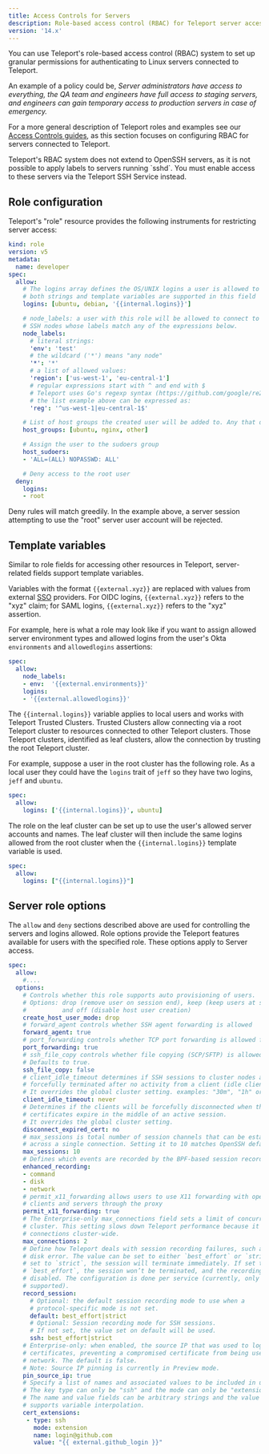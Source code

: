 ```yaml
---
title: Access Controls for Servers
description: Role-based access control (RBAC) for Teleport server access.
version: '14.x'
---
```


You can use Teleport's role-based access control (RBAC) system to set up
granular permissions for authenticating to Linux servers connected to Teleport.

An example of a policy could be, *Server administrators have access to
everything, the QA team and engineers have full access to staging servers, and
engineers can gain temporary access to production servers in case of
emergency.*

For a more general description of Teleport roles and examples see our [Access Controls guides](/ver/14.x/access-controls/introduction), as
this section focuses on configuring RBAC for servers connected to Teleport.

<Tip>
  Teleport's RBAC system does not extend to OpenSSH servers, as it is not possible
  to apply labels to servers running `sshd`. You must enable access to these
  servers via the Teleport SSH Service instead.
</Tip>

## Role configuration

Teleport's "role" resource provides the following instruments for restricting
server access:

```yaml
kind: role
version: v5
metadata:
  name: developer
spec:
  allow:
    # The logins array defines the OS/UNIX logins a user is allowed to use.
    # both strings and template variables are supported in this field
    logins: [ubuntu, debian, '{{internal.logins}}']

    # node_labels: a user with this role will be allowed to connect to
    # SSH nodes whose labels match any of the expressions below.
    node_labels:
      # literal strings:
      'env': 'test'
      # the wildcard ('*') means "any node"
      '*': '*'
      # a list of allowed values:
      'region': ['us-west-1', 'eu-central-1']
      # regular expressions start with ^ and end with $
      # Teleport uses Go's regexp syntax (https://github.com/google/re2/wiki/Syntax)
      # the list example above can be expressed as:
      'reg': '^us-west-1|eu-central-1$'

    # List of host groups the created user will be added to. Any that don't already exist are created.
    host_groups: [ubuntu, nginx, other]

    # Assign the user to the sudoers group
    host_sudoers:
    - 'ALL=(ALL) NOPASSWD: ALL'

    # Deny access to the root user
  deny:
    logins:
    - root
```

<Note>
  Deny rules will match greedily. In the example above, a server session
  attempting to use the "root" server user  account will be rejected.
</Note>

## Template variables

Similar to role fields for accessing other resources in Teleport, server-related fields support template variables.

Variables with the format `{{external.xyz}}` are replaced with values from external [SSO](/ver/14.x/access-controls/sso)
providers. For OIDC logins, `{{external.xyz}}` refers to the "xyz" claim; for
SAML logins, `{{external.xyz}}` refers to the "xyz" assertion.

For example, here is what a role may look like if you want to assign allowed
server environment types and allowed logins from the user's Okta `environments` and
`allowedlogins` assertions:

```yaml
spec:
  allow:
    node_labels:
    - env:  '{{external.environments}}'
    logins:
    - '{{external.allowedlogins}}'
```

The `{{internal.logins}}` variable applies to local users
and works with Teleport Trusted Clusters. Trusted Clusters allow
connecting via a root Teleport cluster to resources connected to other Teleport clusters.
Those Teleport clusters, identified as leaf clusters, allow the connection
by trusting the root Teleport cluster.

For example, suppose a user in the root cluster has the following role.  As a
local user they could have the `logins` trait of `jeff` so they have two logins, `jeff`
and `ubuntu`.

```yaml
spec:
  allow:
    logins: ['{{internal.logins}}', ubuntu]
```

The role on the leaf cluster can be set up to use the user's allowed server
accounts and names. The leaf cluster will then include the same logins allowed from the root
cluster when the `{{internal.logins}}` template variable is used.

```yaml
spec:
  allow:
    logins: ["{{internal.logins}}"]
```

## Server role options

The `allow` and `deny` sections described above are used for controlling
the servers and logins allowed. Role options provide the Teleport features
available for users with the specified role. These options apply to Server access.

```yaml
spec:
  allow:
    #....
  options:
    # Controls whether this role supports auto provisioning of users.
    # Options: drop (remove user on session end), keep (keep users at session end)
    #          and off (disable host user creation)
    create_host_user_mode: drop
    # forward_agent controls whether SSH agent forwarding is allowed
    forward_agent: true
    # port_forwarding controls whether TCP port forwarding is allowed for SSH
    port_forwarding: true
    # ssh_file_copy controls whether file copying (SCP/SFTP) is allowed.
    # Defaults to true.
    ssh_file_copy: false
    # client_idle_timeout determines if SSH sessions to cluster nodes are
    # forcefully terminated after no activity from a client (idle client).
    # It overrides the global cluster setting. examples: "30m", "1h" or "1h30m"
    client_idle_timeout: never
    # Determines if the clients will be forcefully disconnected when their
    # certificates expire in the middle of an active session.
    # It overrides the global cluster setting.
    disconnect_expired_cert: no
    # max_sessions is total number of session channels that can be established
    # across a single connection. Setting it to 10 matches OpenSSH default behavior.
    max_sessions: 10
    # Defines which events are recorded by the BPF-based session recorder.
    enhanced_recording:
    - command
    - disk
    - network
    # permit_x11_forwarding allows users to use X11 forwarding with openssh
    # clients and servers through the proxy
    permit_x11_forwarding: true
    # The Enterprise-only max_connections field sets a limit of concurrent sessions within a
    # cluster. This setting slows down Teleport performance because it has to track
    # connections cluster-wide.
    max_connections: 2
    # Define how Teleport deals with session recording failures, such as a full
    # disk error. The value can be set to either `best_effort` or `strict`. If
    # set to `strict`, the session will terminate immediately. If set to
    # `best_effort`, the session won’t be terminated, and the recording will be
    # disabled. The configuration is done per service (currently, only `ssh` is
    # supported).
    record_session:
      # Optional: the default session recording mode to use when a
      # protocol-specific mode is not set.
      default: best_effort|strict
      # Optional: Session recording mode for SSH sessions.
      # If not set, the value set on default will be used.
      ssh: best_effort|strict
    # Enterprise-only: when enabled, the source IP that was used to log in is embedded in the user
    # certificates, preventing a compromised certificate from being used on another
    # network. The default is false.
    # Note: Source IP pinning is currently in Preview mode.
    pin_source_ip: true
    # Specify a list of names and associated values to be included in user SSH keys.
    # The key type can only be "ssh" and the mode can only be "extension".
    # The name and value fields can be arbitrary strings and the value field
    # supports variable interpolation.
    cert_extensions:
     - type: ssh
       mode: extension
       name: login@github.com
       value: "{{ external.github_login }}"
```
